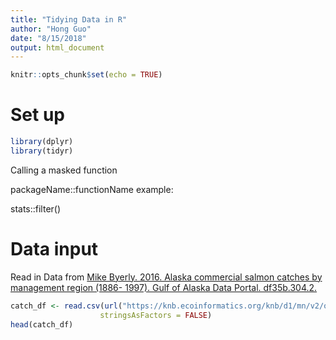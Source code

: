 ```yaml
---
title: "Tidying Data in R"
author: "Hong Guo"
date: "8/15/2018"
output: html_document
---
```


```r
knitr::opts_chunk$set(echo = TRUE)
```

# Set up 

```r
library(dplyr)
library(tidyr)
```

Calling a masked function

packageName::functionName
example:

stats::filter()

# Data input

Read in Data from [Mike Byerly. 2016. Alaska commercial salmon catches by management region (1886- 1997). Gulf of Alaska Data Portal. df35b.304.2.](https://knb.ecoinformatics.org/knb/d1/mn/v2/object/df35b.302.1)

```r
catch_df <- read.csv(url("https://knb.ecoinformatics.org/knb/d1/mn/v2/object/df35b.302.1", method = "libcurl"),
                    stringsAsFactors = FALSE)
head(catch_df)
```

